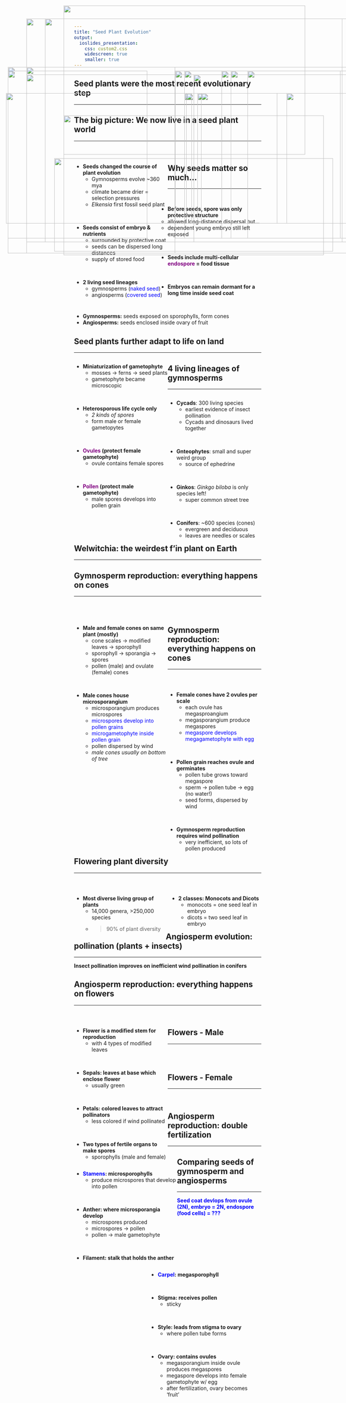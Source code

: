 ```yaml
---
title: "Seed Plant Evolution"
output: 
  ioslides_presentation:
    css: custom2.css
    widescreen: true
    smaller: true
---
```


## Seed plants were the most recent evolutionary step
<hr>

<IMG STYLE="position:absolute; TOP:180px; LEFT:50px; WIDTH:450px; HEIGHT:500px" SRC="images/phylo.jpg">

<IMG STYLE="position:absolute; TOP:200px; LEFT:550px; WIDTH:450px; HEIGHT:450px" SRC="images/fossil.jpg">

## The big picture: We now live in a seed plant world
<hr>
<br/>

<div style="float: left; width: 50%;">

* **Seeds changed the course of plant evolution**
    + Gymnosperms evolve ~360 mya
    + climate became drier = selection pressures
    + *Elkensia* first fossil seed plant
    
<br/>

* **Seeds consist of embryo & nutrients**
    + surrounded by protective coat
    + seeds can be dispersed long distances
    + supply of stored food

<br/>

* **2 living seed lineages**
    + gymnosperms (<span style="color:blue">naked seed</span>)
    + angiosperms (<span style="color:blue">covered seed</span>)
    
</div>

<IMG STYLE="position:absolute; TOP:250px; LEFT:525px; WIDTH:250px; HEIGHT:350px" SRC="images/elkplant.jpg">

<IMG STYLE="position:absolute; TOP:250px; LEFT:800px; WIDTH:250px; HEIGHT:350px" SRC="images/elkplant2.jpg">

## Why seeds matter so much...
<hr>
<br/>

* **Before seeds, spore was only protective structure** 
    + allowed long-distance dispersal but...
    + dependent young embryo still left exposed

<br/>

* **Seeds include multi-cellular <span style="color:purple">endospore</span> = food tissue**

<br/>

* **Embryos can remain dormant for a long time inside seed coat**

<br/>

* **Gymnosperms:** seeds exposed on sporophylls, form cones
* **Angiosperms:** seeds enclosed inside ovary of fruit

<IMG STYLE="position:absolute; TOP:190px; LEFT:695px; WIDTH:250px; HEIGHT:450px" SRC="images/cones.jpg">

## Seed plants further adapt to life on land
<hr>

<div style="float: left; width: 50%;">

* **Miniaturization of gametophyte**
    + mosses &rarr; ferns &rarr; seed plants
    + gametophyte became microscopic

<br/>

* **Heterosporous life cycle only**
    + *2 kinds of spores*
    + form male or female gametopytes

<br/>

* **<span style="color:purple">Ovules</span> (protect female gametophyte)**
    + ovule contains female spores
    
<br/>

* **<span style="color:purple">Pollen</span> (protect male gametophyte)**
    + male spores develops into pollen grain

    
</div>

<IMG STYLE="position:absolute; TOP:190px; LEFT:650px; WIDTH:400px; HEIGHT:450px" SRC="images/ovules.jpg">

##

<IMG STYLE="position:absolute; TOP:15px; LEFT:200px; WIDTH:650px; HEIGHT:400px" SRC="images/homo_hetero.jpg">

<IMG STYLE="position:absolute; TOP:425px; LEFT:175px; WIDTH:750px; HEIGHT:250px" SRC="images/hetero.jpg">

<!-- ## Evolution of gamtetophyte-sporophyte relationship -->
<!-- <hr> -->

<!-- <IMG STYLE="position:absolute; TOP:190px; LEFT:150px; WIDTH:750px; HEIGHT:450px" SRC="images/gamspor.jpg"> -->

##

<IMG STYLE="position:absolute; TOP:50px; LEFT:100px; WIDTH:900px; HEIGHT:600px" SRC="images/gamspor2.jpg">

<!-- ## Gymnosperms take over -->
<!-- <hr> -->
<!-- <br/> -->
<!-- <br/> -->

<!-- <IMG STYLE="position:absolute; TOP:200px; LEFT:5px; WIDTH:600px; HEIGHT:450px" SRC="images/earlyseedplants.jpg"> -->

<!-- <div style="float: right; width: 38%;"> -->

<!-- * **Seed plant ancestors extinct** -->
<!--     + oldest fossils in Carboniferous -->

<!-- <br/> -->

<!-- * **~300-250 mya climate become drier** -->
<!--     + Carboniferous &rarr; Permian -->
<!--     + gymnosperms replaced lycophytes -->

<!-- <br/> -->


<!-- * **Gymnosperms with thin needles thrived till ~ 60 mya** -->
<!--     + earliest evidence of insect pollination with gymnosperms -->

<!-- </div> -->

## 4 living lineages of gymnosperms
<hr>

<div style="float: left; width: 50%;">

* **Cycads**: 300 living species
    + earliest evidence of insect pollination
    + Cycads and dinosaurs lived together

<br/>

* **Gnteophytes**: small and super weird group
    + source of ephedrine

<br/>

* **Ginkos**: *Ginkgo biloba* is only species left!
    + super common street tree
    
<br/>

* **Conifers**: ~600 species (cones)
    + evergreen and deciduous
    + leaves are needles or scales

</div>

<IMG STYLE="position:absolute; TOP:190px; LEFT:525px; WIDTH:500px; HEIGHT:450px" SRC="images/gymnos.jpg">

## Welwitchia: the weirdest f'in plant on Earth
<hr>

<IMG STYLE="position:absolute; TOP:180px; LEFT:100px; WIDTH:900px; HEIGHT:500px" SRC="images/welwitschia.jpg">

## Gymnosperm reproduction: everything happens on cones
<hr>
<br/>
<br/>

<div style="float: left; width: 50%;">

* **Male and female cones on same plant (mostly)**
    + cone scales &rarr; modified leaves &rarr; sporophyll
    + sporophyll &rarr; sporangia &rarr; spores
    + pollen (male) and ovulate (female) cones

<br/>

* **Male cones house microsporangium**
    + microsporangium produces microspores
    + <span style="color:blue">microspores develop into pollen grains</span>
    + <span style="color:blue">microgametophyte inside pollen grain</span>
    + pollen dispersed by wind
    + *male cones usually on bottom of tree*

</div>

<IMG STYLE="position:absolute; TOP:250px; LEFT:560px; WIDTH:500px; HEIGHT:350px" SRC="images/malecone.png">


## Gymnosperm reproduction: everything happens on cones
<hr>
<br/>

<div style="float: left; width: 48%;">

* **Female cones have 2 ovules per scale**
    + each ovule has megasproangium
    + megasporangium produce megaspores
    + <span style="color:blue">megaspore develops megagametophyte with egg</span>

<br/>

* **Pollen grain reaches ovule and germinates**
    + pollen tube grows toward megaspore
    + sperm &rarr; pollen tube &rarr; egg (no water!)
    + seed forms, dispersed by wind

<br/>

* **Gymnosperm reproduction requires wind pollination**
    + very inefficient, so lots of pollen produced

</div>

<IMG STYLE="position:absolute; TOP:250px; LEFT:530px; WIDTH:550px; HEIGHT:350px" SRC="images/femalecone.jpg">

##

<IMG STYLE="position:absolute; TOP:50px; LEFT:150px; WIDTH:800px; HEIGHT:600px" SRC="images/pinelife.jpg">

##

<IMG STYLE="position:absolute; TOP:50px; LEFT:150px; WIDTH:800px; HEIGHT:600px" SRC="images/pinesex2.jpg">

<!-- ## Gymnosperms seeds -->
<!-- <hr> -->

<!-- <IMG STYLE="position:absolute; TOP:200px; LEFT:150px; WIDTH:800px; HEIGHT:400px" SRC="images/pinesex.jpg"> -->

## Flowering plant diversity
<hr>
<br/>

<div style="float: left; width: 49%;">

* **Most diverse living group of plants**
    + 14,000 genera, >250,000 species
    + >90% of plant diversity

</div>

<div style="float: right; width: 49%;">

* **2 classes: Monocots and Dicots**
    + monocots = one seed leaf in embryo
    + dicots = two seed leaf in embryo

</div>

<IMG STYLE="position:absolute; TOP:310px; LEFT:200px; WIDTH:700px; HEIGHT:375px" SRC="images/angios.jpg">

## Angiosperm evolution: pollination (plants + insects) 
<hr>
**Insect pollination improves on inefficient wind pollination in conifers**

<IMG STYLE="position:absolute; TOP:250px; LEFT:45px; WIDTH:500px; HEIGHT:350px" SRC="images/butterfly.jpg">

<IMG STYLE="position:absolute; TOP:250px; LEFT:570px; WIDTH:500px; HEIGHT:350px" SRC="images/ants.jpg">

## Angiosperm reproduction: everything happens on flowers
<hr>
<br/>

<div style="float: left; width: 50%;">

* **Flower is a modified stem for reproduction**
    + with 4 types of modified leaves

<br/>

* **Sepals: leaves at base which enclose flower**
    + usually green

<br/>

* **Petals: colored leaves to attract pollinators**
    + less colored if wind pollinated
    
<br/>

* **Two types of fertile organs to make spores**
    + sporophylls (male and female)
    
</div>

<IMG STYLE="position:absolute; TOP:190px; LEFT:500px; WIDTH:600px; HEIGHT:450px" SRC="images/flower.jpg">

## Flowers - Male
<hr>
<br/>
<br/>

<div style="float: left; width: 55%;">

* **<span style="color:blue">Stamens</span>: microsporophylls**
    + produce microspores that develop into pollen
    
<br/>    

* **Anther: where microsporangia develop**
    + microspores produced
    + microspores &rarr; pollen
    + pollen &rarr; male gametophyte

<br/>
    
* **Filament: stalk that holds the anther**

</div>

<IMG STYLE="position:absolute; TOP:190px; LEFT:625px; WIDTH:375px; HEIGHT:450px" SRC="images/flower4.jpg">

## Flowers - Female
<hr>
<br/>

<IMG STYLE="position:absolute; TOP:190px; LEFT:50px; WIDTH:375px; HEIGHT:450px" SRC="images/flower4.jpg">


<div style="float: right; width: 60%;">

* **<span style="color:blue">Carpel</span>: megasporophyll</span>**

<br/>

* **Stigma: receives pollen**
    + sticky

<br/>

* **Style: leads from stigma to ovary**
    + where pollen tube forms
    
<br/>

* **Ovary: contains ovules**
    + megasporangium inside ovule produces megaspores
    + megaspore develops into female gametophyte w/ egg
    + after fertilization, ovary becomes 'fruit'

</div>

## Angiosperm reproduction: double fertilization
<hr>

<IMG STYLE="position:absolute; TOP:200px; LEFT:100px; WIDTH:900px; HEIGHT:450px" SRC="images/doublefert.png">

<!-- ## -->

<!-- <IMG STYLE="position:absolute; TOP:50px; LEFT:50px; WIDTH:900px; HEIGHT:600px" SRC="images/angiolife.jpg"> -->

## Comparing seeds of gymnosperm and angiosperms
<hr>
<span style="color:blue">**Seed coat devlops from ovule (2N), embryo = 2N, endospore (food cells) = ???**</span>
<IMG STYLE="position:absolute; TOP:200px; LEFT:100px; WIDTH:900px; HEIGHT:450px" SRC="images/seedsex.jpg">


